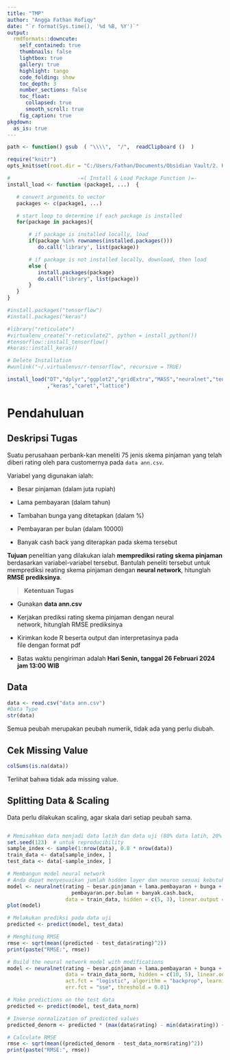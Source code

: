 ```yaml
---
title: "TMP"
author: "Angga Fathan Rofiqy"
date: "`r format(Sys.time(), '%d %B, %Y')`"
output:
  rmdformats::downcute:
    self_contained: true
    thumbnails: false
    lightbox: true
    gallery: true
    highlight: tango
    code_folding: show
    toc_depth: 3
    number_sections: false
    toc_float:
      collapsed: true
      smooth_scroll: true
    fig_caption: true
pkgdown:
  as_is: true
---
```


```r
path <- function() gsub  ( "\\\\",  "/",  readClipboard ()  )

require("knitr")
opts_knit$set(root.dir = "C:/Users/Fathan/Documents/Obsidian Vault/2. Kuliah/Smt 6/2. Teknik Pembelajaran Mesin/Project/Kuliah Tugas Individu 1")

#                      -=( Install & Load Package Function )=-
install_load <- function (package1, ...)  {   

   # convert arguments to vector
   packages <- c(package1, ...)

   # start loop to determine if each package is installed
   for(package in packages){

       # if package is installed locally, load
       if(package %in% rownames(installed.packages()))
          do.call('library', list(package))

       # if package is not installed locally, download, then load
       else {
          install.packages(package)
          do.call("library", list(package))
       }
   } 
}

#install.packages("tensorflow")
#install.packages("keras")

#library("reticulate")
#virtualenv_create("r-reticulate2", python = install_python())
#tensorflow::install_tensorflow()
#keras::install_keras()

# Delete Installation
#wunlink("~/.virtualenvs/r-tensorflow", recursive = TRUE)

install_load("DT","dplyr","ggplot2","gridExtra","MASS","neuralnet","tensorflow"
             ,"keras","caret","lattice")
```

# Pendahuluan

## Deskripsi Tugas

Suatu perusahaan perbank-kan meneliti 75 jenis skema pinjaman yang telah diberi rating oleh para customernya pada `data ann.csv`.

Variabel yang digunakan ialah:

-   Besar pinjaman (dalam juta rupiah)

-   Lama pembayaran (dalam tahun)

-   Tambahan bunga yang ditetapkan (dalam %)

-   Pembayaran per bulan (dalam 10000)

-   Banyak cash back yang diterapkan pada skema tersebut

**Tujuan** penelitian yang dilakukan ialah **memprediksi rating skema pinjaman** berdasarkan variabel-variabel tersebut. Bantulah peneliti tersebut untuk memprediksi reating skema pinjaman dengan **neural network**, hitunglah **RMSE prediksinya**.

> **Ketentuan Tugas**

-   Gunakan **data ann.csv**

-   Kerjakan prediksi rating skema pinjaman dengan neural network, hitunglah RMSE prediksinya

-   Kirimkan kode R beserta output dan interpretasinya pada file dengan format pdf

-   Batas waktu pengiriman adalah **Hari Senin, tanggal 26 Februari 2024 jam 13:00 WIB** 

## Data

```r
data <- read.csv("data ann.csv")
#Data Type
str(data)
```

Semua peubah merupakan peubah numerik, tidak ada yang perlu diubah.

## Cek Missing Value

```r
colSums(is.na(data))
```

Terlihat bahwa tidak ada missing value.

## Splitting Data & Scaling

Data perlu dilakukan scaling, agar skala dari setiap peubah sama.

```r

```

```r
# Memisahkan data menjadi data latih dan data uji (80% data latih, 20% data uji)
set.seed(123)  # untuk reproducibility
sample_index <- sample(1:nrow(data), 0.8 * nrow(data))
train_data <- data[sample_index, ]
test_data <- data[-sample_index, ]

# Membangun model neural network
# Anda dapat menyesuaikan jumlah hidden layer dan neuron sesuai kebutuhan
model <- neuralnet(rating ~ besar.pinjaman + lama.pembayaran + bunga + 
                     pembayaran.per.bulan + banyak.cash.back,
                   data = train_data, hidden = c(5, 3), linear.output = TRUE)
plot(model)

# Melakukan prediksi pada data uji
predicted <- predict(model, test_data)

# Menghitung RMSE
rmse <- sqrt(mean((predicted - test_data$rating)^2))
print(paste("RMSE:", rmse))
```

```r
# Build the neural network model with modifications
model <- neuralnet(rating ~ besar.pinjaman + lama.pembayaran + bunga + pembayaran.per.bulan + banyak.cash.back,
                   data = train_data_norm, hidden = c(10, 5), linear.output = TRUE,
                   act.fct = "logistic", algorithm = "backprop", learningrate = 0.01, 
                   err.fct = "sse", threshold = 0.01)

# Make predictions on the test data
predicted <- predict(model, test_data_norm)

# Inverse normalization of predicted values
predicted_denorm <- predicted * (max(data$rating) - min(data$rating)) + min(data$rating)

# Calculate RMSE
rmse <- sqrt(mean((predicted_denorm - test_data_norm$rating)^2))
print(paste("RMSE:", rmse))

```
